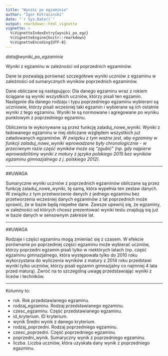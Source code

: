```yaml
---
title: "Wyniki po egzaminie"
author: "Igor Kotrasinski"
date: "`r Sys.Date()`"
output: rmarkdown::html_vignette
vignette: >
  %\VignetteIndexEntry{wyniki_po_egz}
  %\VignetteEngine{knitr::rmarkdown}
  %\VignetteEncoding{UTF-8}
---
```


*data\@wyniki\_po\_egzaminie*

Wyniki z egzaminu w zależności od poprzednich egzaminów.

Dane te pozwalają porównać szczegółowe wyniki uczniów z egzaminu w zależności
od sumarycznych wyników poprzednich egzaminów.

Dane obliczane są następująco:
Dla danego egzaminu wraz z rokiem ściągane są wyniki wszystkich uczniów, którzy pisali
ten egzamin. Następnie dla danego rodzaju i typu poprzedniego egzaminu wybierani są uczniowie,
którzy pisali wcześniej taki egzamin i wybierane są ich ostatnie wyniki z tego egzaminu. Wyniki
te są normowane i agregowane po wyniku punktowym z poprzedniego egzaminu.

Obliczenia te wykonywane są przez funkcję zaladuj_nowe_wyniki. Wyniki z ładowanego egzaminu w niej
obliczane względem wszystkich już załadowanych egzaminów. *W związku z tym ważne jest, aby egzaminy
w funkcji zaladuj_nowe_wyniki wprowadzane były chronologicznie - w przeciwnym razie część wyników może
się "zgubić" (np. gdy najpierw wprowadziliśmy wyniki z matury z języka polskiego 2015 bez wyników egzaminu
gimnazjalnego z j. polskiego 2012)*.

---

##UWAGA

Sumaryczne wyniki uczniów z poprzednich egzaminów obliczane są przez funkcję zaladuj_nowe_wyniki,
tę samą, która wypełnia ten zestaw danych. W związku z tym przetworzenie danych z jednego egzaminu bez
przetworzenia wcześniej danych egzaminów z lat poprzednich może sprawić, że w bazie będą niepełne dane.
Zawsze upewnij się, że egzaminy, w zależności od których chcesz prezentować wyniki testu znajdują się
już w bazie danych w sensownym zakresie lat.

---

##UWAGA

Rodzaje i części egzaminu mogą zmieniać się z czasem. W efekcie porównanie po poprzedniej części egzaminu
może wybierać uczniów, którzy poprzedni egzamin pisali tylko w niektórych latach (np. część egzaminu gimnazjalnego,
która występowała tylko do 2010 roku wykorzystana do wyliczenia wyników z matury z 2014 roku przedstawi wyniki tylko
uczniów, którzy pisali egzamin gimnazjalny co najmniej 4 lata przed maturą). Zwróć na to szczególną uwagę
przedstawiając wyniki z liceów i techników.

---

Kolumny to:

* rok. Rok przedstawianego egzaminu.
* rodzaj_egzaminu. Rodzaj przedstawianego egzaminu.
* czesc_egzaminu. Część przedstawianego egzaminu.
* id_kryterium. ID kryterium.
* wynik Średni wynik z danego kryterium.
* rodzaj_poprzedni. Rodzaj poprzedniego egzaminu.
* czesc_poprzedni. Część poprzedniego egzaminu.
* poprzedni_wynik. Sumaryczny wynik z poprzedniego egzaminu.
* liczba. Liczba uczniów, która uzyskała dany wynik z poprzedniego egazminu.

